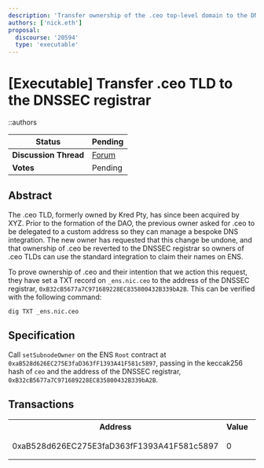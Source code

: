 ```yaml
---
description: 'Transfer ownership of the .ceo top-level domain to the DNSSEC registrar'
authors: ['nick.eth']
proposal:
  discourse: '20594'
  type: 'executable'
---
```

# [Executable] Transfer .ceo TLD to the DNSSEC registrar

::authors

| **Status**            | Pending                                      |
| --------------------- | -------------------------------------------- |
| **Discussion Thread** | [Forum](https://discuss.ens.domains/t/temp-check-executable-transfer-ceo-tld-to-the-dnssec-registrar/20594) |
| **Votes**             | Pending                                      |

## Abstract

The .ceo TLD, formerly owned by Kred Pty, has since been acquired by XYZ. Prior to the formation of the DAO, the previous owner asked for .ceo to be delegated to a custom address so they can manage a bespoke DNS integration. The new owner has requested that this change be undone, and that ownership of .ceo be reverted to the DNSSEC registrar so owners of .ceo TLDs can use the standard integration to claim their names on ENS.

To prove ownership of .ceo and their intention that we action this request, they have set a TXT record on `_ens.nic.ceo` to the address of the DNSSEC registrar, `0xB32cB5677a7C971689228EC835800432B339bA2B`. This can be verified with the following command:

```
dig TXT _ens.nic.ceo
```

## Specification

Call `setSubnodeOwner` on the ENS `Root` contract at `0xaB528d626EC275E3faD363fF1393A41F581c5897`, passing in the keccak256 hash of `ceo` and the address of the DNSSEC registrar, `0xB32cB5677a7C971689228EC835800432B339bA2B`.

## Transactions

<table>
    <tr>
        <th>Address</th>
        <th>Value</th>
        <th>Function</th>
        <th>Argument</th>
        <th>Value</th>
    </tr>
    <tr>
        <td rowspan=2>0xaB528d626EC275E3faD363fF1393A41F581c5897</td>
        <td rowspan=2>0</td>
        <td rowspan=2>setSubnodeOwner</td>
        <td>label</td>
        <td>0xa695017707ee0c04095f723270b3c315654d16e337ad54039175a4b000894676</td>
    </tr>
    <tr>
        <td>owner</td>
        <td>0xB32cB5677a7C971689228EC835800432B339bA2B</td>
    </tr>
</table>
